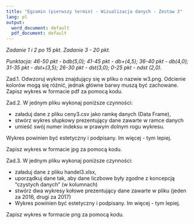 ---
title: "Egzamin (pierwszy termin) - Wizualizacja danych - Zestaw 3"
lang: pl
output:
  word_document: default
  pdf_document: default
---

*Zadanie 1 i 2 po 15 pkt. Zadanie 3 - 20 pkt. *

*Punktacja: 46-50 pkt - bdb(5,0); 41-45 pkt - db+(4,5); 36-40 pkt - db(4,0); 31-35 pkt - dst+(3,5); 26-30 pkt - dst(3,0); 0-25 pkt - ndst (2,0).*  

Zad.1. Odwzoruj wykres znajdujący się w pliku o nazwie w3.png. Odcienie kolorów mogą się różnić, jednak główne barwy muszą być zachowane.
Zapisz wykres w formacie pdf za pomocą kodu. 

Zad.2. W jednym pliku wykonaj poniższe czynności:

* załaduj dane z pliku ceny3.csv jako ramkę danych (Data Frame),
* stwórz wykres słupkowy prezentujący dane zawarte w ramce danych
* umieść swój numer indeksu w prawym dolnym rogu wykresu.

Wykres powinien być estetyczny i podpisany. Im więcej - tym lepiej.

Zapisz wykres w formacie jpg za pomocą kodu.

Zad.3. W jednym pliku wykonaj poniższe czynności:

* załaduj dane z pliku handel3.xlsx,
* uporządkuj dane tak, aby dane liczbowe były zgodne z koncepcją "czystych danych" (w kolumnach)
* stwórz dwa wykresy kołowe prezentujący dane zawarte w pliku (jeden za 2016, drugi za 2017)
* Wykres powinien być estetyczny i podpisany. Im więcej - tym lepiej.

Zapisz wykres w formacie png za pomocą kodu.
